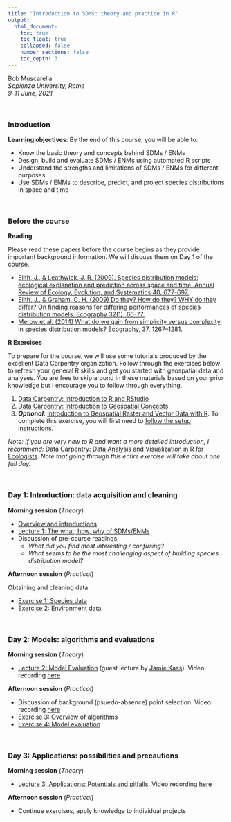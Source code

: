 ```yaml
---
title: "Introduction to SDMs: theory and practice in R"
output:
  html_document:
    toc: true
    toc_float: true
    collapsed: false
    number_sections: false
    toc_depth: 3
---
```


Bob Muscarella  
*Sapienza University, Rome*  
*9-11 June, 2021*

$~$

### Introduction

**Learning objectives**: By the end of this course, you will be able to:

- Know the basic theory and concepts behind SDMs / ENMs
- Design, build and evaluate SDMs / ENMs using automated R scripts
- Understand the strengths and limitations of SDMs / ENMs for different purposes
- Use SDMs / ENMs to describe, predict, and project species distributions in space and time

$~$

### Before the course

**Reading**

Please read these papers before the course begins as they provide important background information.  We will discuss them on Day 1 of the course.

- [Elith, J., & Leathwick, J. R. (2009). Species distribution models: ecological explanation and prediction across space and time. Annual Review of Ecology, Evolution, and Systematics 40, 677-697.](pdfs/Elith and Leathwick 2009.pdf)
- [Elith, J., & Graham, C. H. (2009) Do they? How do they? WHY do they differ? On finding reasons for differing performances of species distribution models. Ecography 32(1), 66-77.](pdfs/Elith and Graham 2009.pdf)
- [Merow et al. (2014) What do we gain from simplicity versus complexity in species distribution models? Ecography, 37, 1267–1281.](pdfs/Merow et al. 2014.pdf)


**R Exercises**

To prepare for the course, we will use some tutorials produced by the excellent Data Carpentry organization. Follow through the exercises below to refresh your general R skills and get you started with geospatial data and analyses. You are free to skip around in these materials based on your prior knowledge but I encourage you to follow through everything.

1. [Data Carpentry: Introduction to R and RStudio](https://datacarpentry.org/r-intro-geospatial/01-rstudio-intro/index.html)
2. [Data Carpentry: Introduction to Geospatial Concepts](https://datacarpentry.org/organization-geospatial/)
3. ***Optional:*** [Introduction to Geospatial Raster and Vector Data with R](https://datacarpentry.org/r-raster-vector-geospatial/). To complete this exercise, you will first need to [follow the setup instructions](https://datacarpentry.org/geospatial-workshop/setup.html).

*Note: If you are very new to R and want a more detailed introduction, I recommend:* [Data Carpentry: Data Analysis and Visualization in R for Ecologists](https://datacarpentry.org/R-ecology-lesson/index.html). *Note that going through this entire exercise will take about one full day.*

$~$

### **Day 1**: Introduction: data acquisition and cleaning

**Morning session** (*Theory*)

- [Overview and introductions](lectures/0. Overview and introduction.pdf)
- [Lecture 1: The what, how, why of SDMs/ENMs](lectures/1. The what how why of SDMs ENMs.pdf)
- Discussion of pre-course readings
  - *What did you find most interesting / confusing?*
  - *What seems to be the most challenging aspect of building species distribution model?*

**Afternoon session** (*Practical*)

Obtaining and cleaning data

- [Exercise 1: Species data](Exercise1.html)
- [Exercise 2: Environment data](Exercise2.html)

$~$

### **Day 2**: Models: algorithms and evaluations

**Morning session** (*Theory*)

- [Lecture 2: Model Evaluation](lectures/2. Kass_mod_eval_sapienzaU_2021.pdf) (guest lecture by [Jamie Kass](https://scholar.google.com/citations?user=LM_UNdkAAAAJ&hl=en)). Video recording [here](https://youtu.be/GzF57egpIgQ)

**Afternoon session** (*Practical*)

- Discussion of background (psuedo-absence) point selection. Video recording [here](https://youtu.be/M4UlF2xKaBs)
- [Exercise 3: Overview of algorithms](Exercise3.html)
- [Exercise 4: Model evaluation](Exercise4.html)

$~$

### **Day 3**: Applications: possibilities and precautions

**Morning session** (*Theory*)

- [Lecture 3: Applications: Potentials and pitfalls](lectures/3. Potentials and pitfalls.pdf). Video recording [here](https://youtu.be/rw6fR_Nj0Ws)

**Afternoon session** (*Practical*)

- Continue exercises, apply knowledge to individual projects

